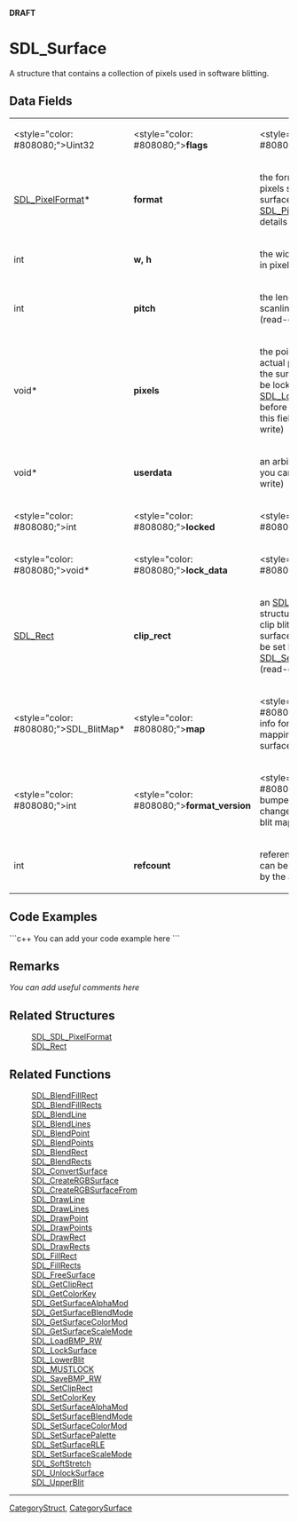 <!-- pragma section-numbers off -->
<!-- pragma disable-camelcase -->
'''DRAFT'''

= SDL_Surface =
A structure that contains a collection of pixels used in software blitting.


== Data Fields ==
{|
|<style="color: #808080;">Uint32
|<style="color: #808080;">'''flags'''
|<style="color: #808080;">internal
|-
|[[SDL_PixelFormat]]*
|'''format'''
|the format of the pixels stored in the surface; see [[SDL_PixelFormat]] for details (read-only)
|-
|int
|'''w, h'''
|the width and height in pixels (read-only)
|-
|int
|'''pitch'''
|the length of a scanline in bytes (read-only)
|-
|void*
|'''pixels'''
|the pointer to the actual pixel data; the surface should be locked by [[SDL_LockSurface]]() before accessing this field (read-write)
|-
|void*
|'''userdata'''
|an arbitrary pointer you can set (read-write)
|-
|<style="color: #808080;">int
|<style="color: #808080;">'''locked'''
|<style="color: #808080;">internal
|-
|<style="color: #808080;">void*
|<style="color: #808080;">'''lock_data'''
|<style="color: #808080;">internal
|-
|[[SDL_Rect]]
|'''clip_rect'''
|an [[SDL_Rect]] structure used to clip blits to the surface which can be set by [[SDL_SetClipRect]]() (read-only)
|-
|<style="color: #808080;">SDL_BlitMap*
|<style="color: #808080;">'''map'''
|<style="color: #808080;">internal; info for fast blit mapping to other surfaces
|-
|<style="color: #808080;">int
|<style="color: #808080;">'''format_version'''
|<style="color: #808080;">internal; bumped at every change to invalidate blit maps''
|-
|int
|'''refcount'''
|reference count that can be incremented by the application
|}

== Code Examples ==
```c++
You can add your code example here
```


== Remarks ==
''You can add useful comments here''


== Related Structures ==
:[[SDL_SDL_PixelFormat]]
:[[SDL_Rect]]

== Related Functions ==
:[[SDL_BlendFillRect]]
:[[SDL_BlendFillRects]]
:[[SDL_BlendLine]]
:[[SDL_BlendLines]]
:[[SDL_BlendPoint]]
:[[SDL_BlendPoints]]
:[[SDL_BlendRect]]
:[[SDL_BlendRects]]
:[[SDL_ConvertSurface]]
:[[SDL_CreateRGBSurface]]
:[[SDL_CreateRGBSurfaceFrom]]
:[[SDL_DrawLine]]
:[[SDL_DrawLines]]
:[[SDL_DrawPoint]]
:[[SDL_DrawPoints]]
:[[SDL_DrawRect]]
:[[SDL_DrawRects]]
:[[SDL_FillRect]]
:[[SDL_FillRects]]
:[[SDL_FreeSurface]]
:[[SDL_GetClipRect]]
:[[SDL_GetColorKey]]
:[[SDL_GetSurfaceAlphaMod]]
:[[SDL_GetSurfaceBlendMode]]
:[[SDL_GetSurfaceColorMod]]
:[[SDL_GetSurfaceScaleMode]]
:[[SDL_LoadBMP_RW]]
:[[SDL_LockSurface]]
:[[SDL_LowerBlit]]
:[[SDL_MUSTLOCK]]
:[[SDL_SaveBMP_RW]]
:[[SDL_SetClipRect]]
:[[SDL_SetColorKey]]
:[[SDL_SetSurfaceAlphaMod]]
:[[SDL_SetSurfaceBlendMode]]
:[[SDL_SetSurfaceColorMod]]
:[[SDL_SetSurfacePalette]]
:[[SDL_SetSurfaceRLE]]
:[[SDL_SetSurfaceScaleMode]]
:[[SDL_SoftStretch]]
:[[SDL_UnlockSurface]]
:[[SDL_UpperBlit]]

----
[[CategoryStruct]], [[CategorySurface]]
